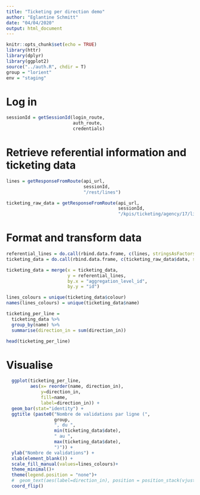 ```yaml
---
title: "Ticketing per direction demo"
author: "Eglantine Schmitt"
date: "04/04/2020"
output: html_document
---
```


```r
knitr::opts_chunk$set(echo = TRUE)
library(httr)
library(dplyr)
library(ggplot2)
source("../auth.R", chdir = T)
group = "lorient"
env = "staging"
```

# Log in

```r
sessionId = getSessionId(login_route, 
                         auth_route, 
                         credentials)
```

# Retrieve referential information and ticketing data

```r
lines = getResponseFromRoute(api_url,
                             sessionId,
                             "/rest/lines")

ticketing_raw_data = getResponseFromRoute(api_url,
                                          sessionId,
                                          "/kpis/ticketing/agency/17/line?aggregated_by_time=false&included_date_perimeters=2020-03-26_2020-04-02_1111111&excluded_date_perimeters=&ticket_type_id=all")
```

# Format and transform data

```r
referential_lines = do.call(rbind.data.frame, c(lines, stringsAsFactors = F))
ticketing_data = do.call(rbind.data.frame, c(ticketing_raw_data$data, stringsAsFactors = F))

ticketing_data = merge(x = ticketing_data, 
                       y = referential_lines,
                       by.x = "aggregation_level_id", 
                       by.y = "id")

lines_colours = unique(ticketing_data$colour)
names(lines_colours) = unique(ticketing_data$name)

ticketing_per_line = 
  ticketing_data %>%
  group_by(name) %>%
  summarise(direction_in = sum(direction_in))

head(ticketing_per_line)
```

# Visualise

```r
  ggplot(ticketing_per_line, 
         aes(x= reorder(name, direction_in), 
             y=direction_in, 
             fill=name,
             label=direction_in)) + 
  geom_bar(stat="identity") +
  ggtitle (paste0("Nombre de validations par ligne (",
                  group,
                  ", du ",
                  min(ticketing_data$date),
                  " au ",
                  max(ticketing_data$date),
                  ")")) +
  ylab("Nombre de validations") +
  xlab(element_blank()) +
  scale_fill_manual(values=lines_colours)+ 
  theme_minimal()+
  theme(legend.position = "none")+
  #  geom_text(aes(label=direction_in), position = position_stack(vjust = 0.95),color = "white") +
  coord_flip()
```
